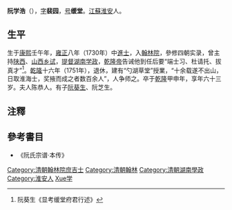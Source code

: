 '''阮学浩'''（{{bd|1702年||1764年|}}），[[表字|字]]'''裴园'''，[[号|号]]'''缓堂'''。[[江蘇|江蘇]][[淮安|淮安]]人。

==生平==
生于[[康熙|康熙]]壬午年，[[雍正|雍正]]八年（1730年）中[[進士|進士]]，入[[翰林院|翰林院]]，參修四朝实录，曾主持[[陕西|陕西]]、[[山西|山西]][[乡试|乡试]]，[[提督|提督]][[湖南|湖南]][[学政|学政]]，[[乾隆帝|乾隆帝]]告诫他到任后要“端士习、杜请托、拔真才”<ref>阮葵生《显考缓堂府君行述》</ref>。[[乾隆|乾隆]]十六年（1751年），退休，建有“勺湖草堂”授業，“十余载遂不出山，日取淮海士，奖掖而成之者数百余人”，人争师之。卒于[[乾隆|乾隆]]甲申年，享年六十三岁。夫人陈恭人。有子[[阮葵生|阮葵生]]、阮芝生。

== 注釋 ==
{{reflist}}

== 參考書目 ==
{{refbegin}}
* 《阮氏宗谱·本传》
{{refend}}

{{雍正八年庚戌科殿試金榜}}

{{DEFAULTSORT:Ruan阮}}
[[Category:清朝翰林院庶吉士|Category:清朝翰林院庶吉士]]
[[Category:清朝翰林|Category:清朝翰林]]
[[Category:清朝湖南學政|Category:清朝湖南學政]]
[[Category:淮安人|Category:淮安人]]
[[Category:阮姓|Xue学]]